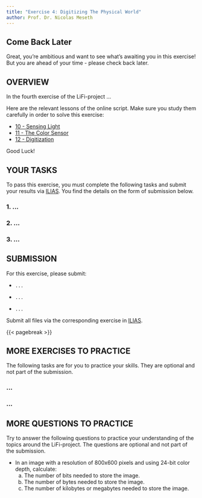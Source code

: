 ```yaml
---
title: "Exercise 4: Digitizing The Physical World"
author: Prof. Dr. Nicolas Meseth
---
```


::: {.callout-note appearance="simple"}
## Come Back Later

Great, you're ambitious and want to see what's awaiting you in this exercise! But you are ahead of your time - please check back later.
:::

## OVERVIEW

In the fourth exercise of the LiFi-project ...

Here are the relevant lessons of the online script. Make sure you study them carefully in order to solve this exercise:

-   [10 - Sensing Light](https://lifi.datalit.de/lifi-project/sensing-light)
-   [11 - The Color Sensor](https://lifi.datalit.de/lifi-project/the-color-sensor)
-   [12 - Digitization](https://lifi.datalit.de/lifi-project/digitization)

Good Luck!

## YOUR TASKS

To pass this exercise, you must complete the following tasks and submit your results via [ILIAS](https://lms.hs-osnabrueck.de). You find the details on the form of submission below.

### 1. ...

### 2. ...

### 3. ...

## SUBMISSION

For this exercise, please submit:

-   `...`

-   `...`

-   `...`

Submit all files via the corresponding exercise in [ILIAS](https://lms.hs-osnabrueck.de).

{{< pagebreak >}}

## MORE EXERCISES TO PRACTICE

The following tasks are for you to practice your skills. They are optional and not part of the submission.

### ...

### ...

## MORE QUESTIONS TO PRACTICE

Try to answer the following questions to practice your understanding of the topics around the LiFi-project. The questions are optional and not part of the submission.

-   In an image with a resolution of 800x600 pixels and using 24-bit color depth, calculate:
    a. The number of bits needed to store the image.
    b. The number of bytes needed to store the image.
    c. The number of kilobytes or megabytes needed to store the image.
